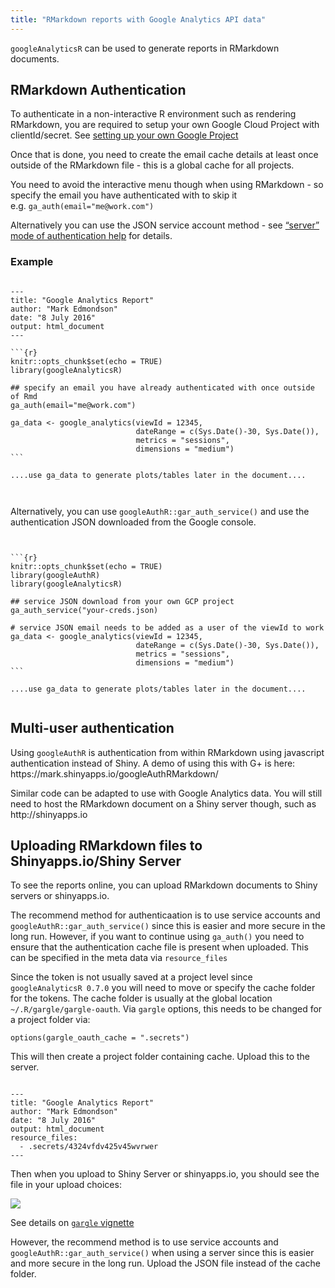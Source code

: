 ```yaml
---
title: "RMarkdown reports with Google Analytics API data"
---
```


`googleAnalyticsR` can be used to generate reports in RMarkdown documents.

## RMarkdown Authentication

To authenticate in a non-interactive R environment such as rendering RMarkdown, you are required to setup your own Google Cloud Project with clientId/secret.  See [setting up your own Google Project](http://code.markedmondson.me/googleAnalyticsR/articles/setup.html#professional-mode-your-own-google-project)

Once that is done, you need to create the email cache details at least once outside of the RMarkdown file - this is a global cache for all projects.

You need to avoid the interactive menu though when using RMarkdown - so specify the email you have authenticated with to skip it e.g. `ga_auth(email="me@work.com")`

Alternatively you can use the JSON service account method - see ["server" mode of authentication help](https://code.markedmondson.me/googleAnalyticsR/articles/setup.html#server-mode-google-cloud-service-account) for details.

### Example

<pre class="markdown"><code>
---
title: "Google Analytics Report"
author: "Mark Edmondson"
date: "8 July 2016"
output: html_document
---

&#96;&#96;&#96;{r}
knitr::opts_chunk$set(echo = TRUE)
library(googleAnalyticsR)

## specify an email you have already authenticated with once outside of Rmd
ga_auth(email="me@work.com")

ga_data <- google_analytics(viewId = 12345, 
                            dateRange = c(Sys.Date()-30, Sys.Date()), 
                            metrics = "sessions",
                            dimensions = "medium")
&#96;&#96;&#96;

....use ga_data to generate plots/tables later in the document....


</code></pre>

Alternatively, you can use `googleAuthR::gar_auth_service()` and use the authentication JSON downloaded from the Google console.

<pre class="markdown"><code>

&#96;&#96;&#96;{r}
knitr::opts_chunk$set(echo = TRUE)
library(googleAuthR)
library(googleAnalyticsR)

## service JSON download from your own GCP project
ga_auth_service("your-creds.json)

# service JSON email needs to be added as a user of the viewId to work
ga_data <- google_analytics(viewId = 12345, 
                            dateRange = c(Sys.Date()-30, Sys.Date()), 
                            metrics = "sessions",
                            dimensions = "medium")
&#96;&#96;&#96;

....use ga_data to generate plots/tables later in the document....

</code></pre>

## Multi-user authentication

Using `googleAuthR` is authentication from within RMarkdown using javascript authentication instead of Shiny.  A demo of using this with G+ is here: 
https://mark.shinyapps.io/googleAuthRMarkdown/

Similar code can be adapted to use with Google Analytics data.  You will still need to host the RMarkdown document on a Shiny server though, such as http://shinyapps.io

## Uploading RMarkdown files to Shinyapps.io/Shiny Server

To see the reports online, you can upload RMarkdown documents to Shiny servers or shinyapps.io.  

The recommend method for authenticaation is to use service accounts and `googleAuthR::gar_auth_service()` since this is easier and more secure in the long run. 
However, if you want to continue using `ga_auth()` you need to ensure that the authentication cache file is present when uploaded.  This can be specified in the meta data via `resource_files`

Since the token is not usually saved at a project level since `googleAnalyticsR 0.7.0` you will need to move or specify the cache folder for the tokens.  The cache folder is usually at the global location `~/.R/gargle/gargle-oauth`.  Via `gargle` options, this needs to be changed for a project folder via:

`options(gargle_oauth_cache = ".secrets")`

This will then create a project folder containing cache.  Upload this to the server.

<pre class="markdown"><code>
---
title: "Google Analytics Report"
author: "Mark Edmondson"
date: "8 July 2016"
output: html_document
resource_files:
  - .secrets/4324vfdv425v45wvrwer
---
</code></pre>

Then when you upload to Shiny Server or shinyapps.io, you should see the file in your upload choices:

![](auth_token_markdown.png)

See details on [`gargle` vignette](https://cran.r-project.org/web/packages/gargle/vignettes/non-interactive-auth.html)

However, the recommend method is to use service accounts and `googleAuthR::gar_auth_service()` when using a server since this is easier and more secure in the long run.  Upload the JSON file instead of the cache folder.
